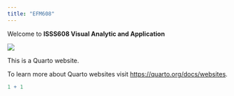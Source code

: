 ```yaml
---
title: "EFM608"
---
```


Welcome to **ISSS608 Visual Analytic and Application**

![](468153699_1108465547946063_7273347619647446485_n.jpg)

This is a Quarto website.

To learn more about Quarto websites visit <https://quarto.org/docs/websites>.

```r
1 + 1
```
